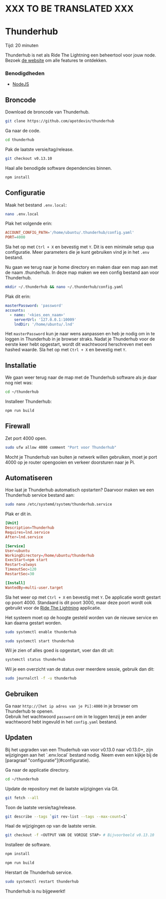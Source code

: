 
# XXX TO BE TRANSLATED XXX


# Thunderhub

<Callout emoji="&#x2139;">
	Tijd: 20 minuten
</Callout>

Thunderhub is net als Ride The Lightning een beheertool voor jouw node. Bezoek [de website](https://www.thunderhub.io/) om alle features te ontdekken.

### Benodigdheden

* [NodeJS](/raspberry-pi/common-dependencies#nodejs)

## Broncode

Download de broncode van Thunderhub.

```bash
git clone https://github.com/apotdevin/thunderhub
```

Ga naar de code.

```bash
cd thunderhub
```

Pak de laatste versie/tag/release.

```bash
git checkout v0.13.10
```

Haal alle benodigde software dependencies binnen.

```bash
npm install
```

## Configuratie

Maak het bestand `.env.local`:

```bash
nano .env.local
```

Plak het volgende erin:

```toml
ACCOUNT_CONFIG_PATH='/home/ubuntu/.thunderhub/config.yaml'
PORT=4000
```

Sla het op met `Ctrl + X` en bevestig met `Y`. Dit is een minimale setup qua configuratie. Meer parameters die je kunt gebruiken vind je in het `.env` bestand.

Nu gaan we terug naar je home directory en maken daar een map aan met de naam .thunderhub. In deze map maken we een config bestand aan voor Thunderhub.

```bash
mkdir ~/.thunderhub && nano ~/.thunderhub/config.yaml
```

Plak dit erin:

```yaml
masterPassword: 'password'
accounts:
  - name: '<kies_een_naam>'
    serverUrl: '127.0.0.1:10009'
    lndDir: '/home/ubuntu/.lnd'
```

Het `masterPassword` kun je naar wens aanpassen en heb je nodig om in te loggen in Thunderhub in je browser straks. Nadat je Thunderhub voor de eerste keer hebt opgestart, wordt dit wachtwoord herschreven met een hashed waarde. Sla het op met `Ctrl + X` en bevestig met `Y`.

## Installatie

We gaan weer terug naar de map met de Thunderhub software als je daar nog niet was:

```bash
cd ~/thunderhub
```

Installeer Thunderhub:

```bash
npm run build
```

## Firewall

Zet port 4000 open.

```bash
sudo ufw allow 4000 comment "Port voor Thunderhub"
```

Mocht je Thunderhub van buiten je netwerk willen gebruiken, moet je port 4000 op je router opengooien en verkeer doorsturen naar je Pi.

## Automatiseren

Hoe laat je Thunderhub automatisch opstarten? Daarvoor maken we een Thunderhub service bestand aan:

```bash
sudo nano /etc/systemd/system/thunderhub.service
```

Plak er dit in.

```toml
[Unit]
Description=Thunderhub
Requires=lnd.service
After=lnd.service

[Service]
User=ubuntu
WorkingDirectory=/home/ubuntu/thunderhub
ExecStart=npm start
Restart=always
TimeoutSec=120
RestartSec=30

[Install]
WantedBy=multi-user.target
```

Sla het weer op met `Ctrl + X` en bevestig met `Y`. De applicatie wordt gestart op poort 4000. Standaard is dit poort 3000, maar deze poort wordt ook gebruikt voor de [Ride The Lightning](/lightning-extensions/ride-the-lightning) applicatie.

Het systeem moet op de hoogte gesteld worden van de nieuwe service en kan daarna gestart worden.

```bash
sudo systemctl enable thunderhub
```

```bash
sudo systemctl start thunderhub
```

Wil je zien of alles goed is opgestart, voer dan dit uit:

```bash
systemctl status thunderhub
```

Wil je een overzicht van de status over meerdere sessie, gebruik dan dit:

```bash
sudo journalctl -f -u thunderhub
```

## Gebruiken

Ga naar `http://[het ip adres van je Pi]:4000` in je browser om Thunderhub te openen.  
Gebruik het wachtwoord `password` om in te loggen tenzij je een ander wachtwoord hebt ingevuld in het `config.yaml` bestand.

## Updaten

<Callout type="warning" emoji="&#x26A0;">
	Bij het upgraden van een Thuderhub van voor v0.13.0 naar v0.13.0+, zijn wijzigingen aan het `.env.local` bestand nodig. Neem even een kijkje bij de [paragraaf "configuratie"](#configuratie).
</Callout>

Ga naar de applicatie directory.

```bash
cd ~/thunderhub
```

Update de repository met de laatste wijzigingen via Git.

```bash
git fetch --all
```

Toon de laatste versie/tag/release.

```bash
git describe --tags `git rev-list --tags --max-count=1`
```

Haal de wijzigingen op van de laatste versie.

```bash
git checkout -f <OUTPUT VAN DE VORIGE STAP> # Bijvoorbeeld v0.13.10
```

Installeer de software.

```bash
npm install

npm run build
```

Herstart de Thunderhub service.

```bash
sudo systemctl restart thunderhub
```

Thunderhub is nu bijgewerkt!
